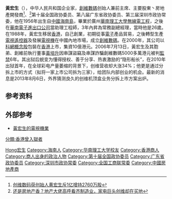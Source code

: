 '''黃宏生'''（{{bd|1956年||||catIdx=Huang黃宏生}}），中华人民共和国企业家，[[創維數碼|創維數碼]]创始人兼前主席、主要股東丶房地產開發商<ref>[http://finance.sina.com.cn/stock/hkstock/ggscyd/2018-04-16/doc-ifzcyxmv2167197.shtml 创维数码获创始人黄宏生斥1亿增持2760万股]</ref>、<ref>[http://finance.ce.cn/stock/gsgdbd/202109/29/t20210929_36957757.shtml 还是房地产香？地产大佬高呼看齐制造业，家电巨头创维却在买地]</ref>第十届全国政协委员、第八届广东省政协委员、第三届深圳市政协常委，他在1956年出生自[[中國|中國]][[海南島|海南島]]，畢業於廣州[[華南理工大學|華南理工大學]][[無線電工程|無線電工程]]，之後在[[華南電子進出口公司|華南電子進出口公司]]當助理工程師，3年內昇為常務副總經理，當時他是26歲。 在1988年，黃宏生移居[[香港|香港]]，自己創業，初期從事[[電子|電子]]產品貿易，之後轉型生產[[電視遙控器|電視遙控器]]及發展[[電視機|電視機]]在中國內地市場，成立[[創維數碼|創維數碼]]。在2000年，其公司以[[科網概念股|科網概念股]]包裝在[[香港|香港]]上市，集資10億港元。2006年7月13日，黃宏生及其胞弟、創維前執行董事[[黃培升|黃培升]]因串謀盜竊及串謀詐騙創維數碼5000多萬港元被判[[監禁|監禁]]6年。其出狱后蜕变为懂得授权、善于分享、热衷激励的“隐形船长”，在2010年出狱首年，在全球彩电产量萎缩的背景下，创维营收却大涨34%；他更是通过分拆上市的方式（拟将一家上市公司拆为三家），给团队内部创业的机会。最新的消息是2013年8月6日，外界猜测良久的创维机顶盒业务分拆上市方案出炉。


== 参考资料 ==
{{reflist}}

== 外部参考 ==
* [https://web.archive.org/web/20060715221234/http://www.takungpao.com/news/06/07/14/GW-593401.htm 黃宏生的電視機業]

{{企业家小作品}}
{{中国富豪榜}}
{{中华全国工商业联合会第九届执行委员会}}

{{Authority control}}
{{DEFAULTSORT:Huang黃宏生}}
[[Category:黃姓|Hong宏生]]
[[Category:海南人|Category:海南人]]
[[Category:华南理工大学校友|Category:华南理工大学校友]]
[[Category:香港商人|Category:香港商人]]
[[分類:香港曾入獄者|分類:香港曾入獄者]]
[[Category:商人出身的政治人物|Category:商人出身的政治人物]]
[[Category:第十届全国政协委员|Category:第十届全国政协委员]]
[[Category:广东省政协委员|Category:广东省政协委员]]
[[Category:深圳市政协常委|Category:深圳市政协常委]]
[[Category:全国工商联常委|Category:全国工商联常委]]
[[Category:中國房地產商|Category:中國房地產商]]
